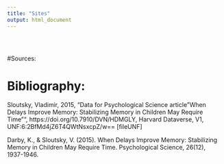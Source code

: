 ```yaml
---
title: "Sites"
output: html_document
---
```


<style type="text/css">
.title {
  display: none;
}

#getting-started img {
  margin-right: 10px;
}

</style>

<div class="row" style="padding-top: 30px;">
<div class="col-sm-6">



#Sources:


# **Bibliography:**

Sloutsky, Vladimir, 2015, "Data for Psychological Science article            "When Delays Improve Memory: Stabilizing Memory in Children           May Require Time"", https://doi.org/10.7910/DVN/HDMGLY,              Harvard Dataverse, V1, UNF:6:2BfMd4jZ6T4QWtNsxcpZ/w==                [fileUNF]

Darby, K., & Sloutsky, V. (2015). When Delays Improve Memory:                 Stabilizing Memory in Children May Require Time.                     Psychological Science, 26(12), 1937-1946.

